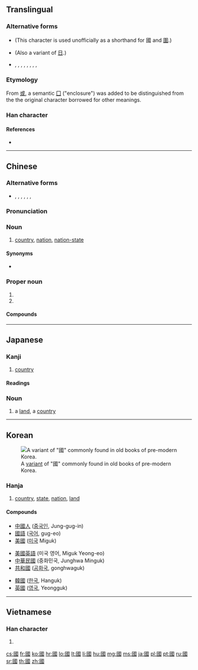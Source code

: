 ==Translingual==
{{stroke order|type=animate}}
{{stroke order|type=tanimate}}

===Alternative forms===
* {{l|mul|囗}} (This character is used unofficially as a shorthand for 國 and [[圍]].)
* {{l|mul|𡆸}} (Also a variant of [[日]].)
* {{l|mul|𡆻}}, {{l|mul|𡇎}}, {{l|mul|𡇏}}, {{l|mul|𡇕}}, {{l|mul|𡈑}}, {{l|mul|𢦾}}, {{l|mul|𢧌}}, {{l|mul|𤦒}}, {{l|mul|𤦂}}

===Etymology===
{{Han etyl}}
From [[或]], a semantic [[囗]] ("enclosure") was added to be distinguished from the the original character borrowed for other meanings.

===Han character===
{{Han char|rn=31|rad=囗|as=08|sn=11|four=60153|canj=WIRM|ids=⿴囗或}}

====References====
* {{Han ref|kx=0219.160|dkj=04798|dj=0447.090|hdz=10720.090|uh=570B|ud=22283|bh=B0EA|bd=45290}}

----

==Chinese==
{{zh-forms|s=国}}

===Alternative forms===
* {{zh-l|囯}}, {{zh-l|圀}}, {{zh-l|囶}}, {{zh-l|𡆿}}, {{zh-l|囻}}, {{zh-l|𡇅}}, {{zh-l|䆐}}

===Pronunciation===
{{zh-pron
|m=guó
|ma=y
|c=gwok3
|h=pfs=koet
|mn=kok
|w=4koq
|mc=y
|oc=y
|cat=n,pn
}}

===Noun===
{{zh-noun|mw=個}}

# {{context|Beginning Mandarin|lang=zh|sort=guo2}} [[country]], [[nation]], [[nation-state]]

====Synonyms====
* {{sense|nation}} {{zh-l|國家}}

===Proper noun===
{{zh-proper noun}}

# {{surname|lang=zh|sort=guo2}}
# {{abbreviation of|國語|lang=zh||[[Mandarin]]}}

====Compounds====
{{der5
|{{zh-l|國寶}}
|{{zh-l|國本}}
|{{zh-l|國變}}
|{{zh-l|國標碼}}
|{{zh-l|國賓}}
|{{zh-l|國策}}
|{{zh-l|國產}}
|{{zh-l|國朝}}
|{{zh-l|國恥}}
|{{zh-l|國粹}}
|{{zh-l|國道}}
|{{zh-l|國典}}
|{{zh-l|國都}}
|{{zh-l|國度}}
|{{zh-l|國法}}
|{{zh-l|國防}}
|{{zh-l|國防軍}}
|{{zh-l|國父}}
|{{zh-l|國富兵強}}
|{{zh-l|國歌}}
|{{zh-l|國格}}
|{{zh-l|國共合作}}
|{{zh-l|國光}}
|{{zh-l|國號}}
|{{zh-l|國花}}
|{{zh-l|國畫}}
|{{zh-l|國徽}}
|{{zh-l|國會}}
|{{zh-l|國魂}}
|{{zh-l|國貨}}
|{{zh-l|國籍}}
|{{zh-l|國計民生}}
|{{zh-l|國際}}
|{{zh-l|國際筆會}}
|{{zh-l|國際裁判}}
|{{zh-l|國際單位制}}
|{{zh-l|國際兒童節}}
|{{zh-l|國際法}}
|{{zh-l|國際婦女節}}
|{{zh-l|國際歌}}
|{{zh-l|國際公法}}
|{{zh-l|國際公制}}
|{{zh-l|國際共管}}
|{{zh-l|國際慣例}}
|{{zh-l|國際互聯網}}
|{{zh-l|國際勞動節}}
|{{zh-l|國際聯盟}}
|{{zh-l|國際日期變更線}}
|{{zh-l|國際私法}}
|{{zh-l|國際象棋}}
|{{zh-l|國際音標}}
|{{zh-l|國際制}}
|{{zh-l|國際主義}}
|{{zh-l|國家}}
|{{zh-l|國家裁判}}
|{{zh-l|國家機關}}
|{{zh-l|國家壟斷資本主義}}
|{{zh-l|國家所有製}}
|{{zh-l|國家主席}}
|{{zh-l|國家資本主義}}
|{{zh-l|國交}}
|{{zh-l|國腳}}
|{{zh-l|國教}}
|{{zh-l|國界}}
|{{zh-l|國境}}
|{{zh-l|國境站}}
|{{zh-l|國君}}
|{{zh-l|國庫}}
|{{zh-l|國庫券}}
|{{zh-l|國力}}
|{{zh-l|國立}}
|{{zh-l|國聯}}
|{{zh-l|國門}}
|{{zh-l|國民}}
|{{zh-l|國民黨}}
|{{zh-l|國民革命軍}}
|{{zh-l|國民經濟}}
|{{zh-l|國民生產總值}}
|{{zh-l|國民收入}}
|{{zh-l|國難}}
|{{zh-l|國內}}
|{{zh-l|國鳥}}
|{{zh-l|國旗}}
|{{zh-l|國企}}
|{{zh-l|國情}}
|{{zh-l|國慶}}
|{{zh-l|國慶節}}
|{{zh-l|國人}}
|{{zh-l|國喪}}
|{{zh-l|國色}}
|{{zh-l|國色天香}}
|{{zh-l|國史}}
|{{zh-l|國士}}
|{{zh-l|國事}}
|{{zh-l|國事訪問}}
|{{zh-l|國勢}}
|{{zh-l|國手}}
|{{zh-l|國書}}
|{{zh-l|國術}}
|{{zh-l|國俗}}
|{{zh-l|國泰民安}}
|{{zh-l|國體}}
|{{zh-l|國土}}
|{{zh-l|國外}}
|{{zh-l|國王}}
|{{zh-l|國威}}
|{{zh-l|國文}}
|{{zh-l|國務}}
|{{zh-l|國務委員}}
|{{zh-l|國務院}}
|{{zh-l|國璽}}
|{{zh-l|國學}}
|{{zh-l|國宴}}
|{{zh-l|國藥}}
|{{zh-l|國營}}
|{{zh-l|國優}}
|{{zh-l|國有}}
|{{zh-l|國語}}
|{{zh-l|國樂}}
|{{zh-l|國運}}
|{{zh-l|國葬}}
|{{zh-l|國賊}}
|{{zh-l|國債}}
|{{zh-l|國政}}
}}

----

==Japanese==

===Kanji===
{{ja-kanji|grade=9|rs=囗08|style=ky|shin=国}}

# [[country]]

====Readings====
{{ja-readings
|on=[[こく]] (koku)
|kun=[[くに]] (kuni)
}}

===Noun===
{{ja-noun|くに|shin=国}}

# a [[land]], a [[country]]

----

==Korean==
[[File:Guo korean variant.PNG|thumb|A [[w:Variant Chinese character|variant]] of "國" commonly found in old books of pre-modern Korea.]]

===Hanja===
{{ko-hanja|hangeul=국|mr=kuk|y=kwuk|eumhun=나라|ehrv=nara|ehmr=nara|ehy=nala}}

# [[country]], [[state]], [[nation]], [[land]]

====Compounds====
{{top3}}
* [[中國人]] ([[중국인]], Jung-gug-in)
* [[國語]] ([[국어]], gug-eo)
* [[美國]] ([[미국]] Miguk)
{{mid3}}
* [[美國英語]] (미국 영어, Miguk Yeong-eo)
* [[中華民國]] (중화민국, Junghwa Minguk)
* [[共和國]] ([[공화국]], gonghwaguk)
{{mid3}}
* [[韓國]] ([[한국]], Hanguk)
* [[英國]] ([[영국]], Yeongguk)
{{bottom}}

----

==Vietnamese==

===Han character===
{{vi-hantu|[[quốc]], [[cuốc]]|rs=囗08}}

# {{defn|vi}}

[[cs:國]]
[[fr:國]]
[[ko:國]]
[[hr:國]]
[[lo:國]]
[[lt:國]]
[[li:國]]
[[hu:國]]
[[mg:國]]
[[ms:國]]
[[ja:國]]
[[pl:國]]
[[pt:國]]
[[ru:國]]
[[sr:國]]
[[th:國]]
[[zh:國]]